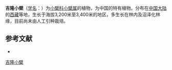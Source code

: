 {{Speciesbox
| name = 吉隆小檗
| status = 
| status_system = 
| image =
| genus = Berberis
| species = gilungensis
| authority = Ying
}}

'''吉隆小檗'''（[[学名|学名]]：{{lang|la|''Berberis gilungensis''}}）为[[小檗科|小檗科]][[小檗属|小檗属]]的植物，为中国的特有植物。分布在[[中国大陆|中国大陆]]的[[西藏|西藏]]等地，生长于海拔3,200米至3,400米的地区，多生长在林内及沼泽化林缘，目前尚未由人工引种栽培。

== 参考文献 ==
<div class="references-small">
* {{cite web| url =http://www.bioinfo.cn/db05/KmzwSpecies.php?action=view&id=382| title =吉隆小檗| work =《中国高等植物数据库全库》| publisher =中国科学院微生物研究所| author =昆明植物研究所| accessdate =2009-02-21| deadurl =yes| archiveurl =https://web.archive.org/web/20160305031420/http://www.bioinfo.cn/db05/KmzwSpecies.php?action=view&id=382| archivedate =2016-03-05}}
</div>
{{Taxonbar|from=Q10917414}}

[[Category:小檗属|吉隆小檗]]


{{植物小作品}}